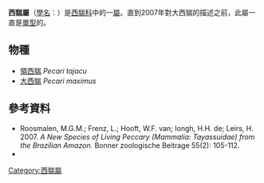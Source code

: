 {{Automatic Taxobox
| name = 西貒屬
| image = Collared peccary02 - melbourne zoo.jpg
| taxon = Pecari
| genus_authority = 
| subdivision_ranks = 種
| subdivision = 
*[[領西貒|領西貒]] ''Pecari tajacu''
*[[大西貒|大西貒]] ''Pecari maximus''
}}

'''西貒屬'''（[[學名|學名]]：{{lang|la|''Pecari''}}）是[[西貒科|西貒科]]中的一[[屬_(生物)|屬]]。直到2007年對大西貒的描述之前，此屬一直是[[單型|單型]]的。

==物種==
* [[領西貒|領西貒]] ''Pecari tajacu''
* [[大西貒|大西貒]] ''Pecari maximus''

==參考資料==
* Roosmalen, M.G.M.; Frenz, L.; Hooft, W.F. van; Iongh, H.H. de; Leirs, H. 2007. ''A New Species of Living Peccary (Mammalia: Tayassuidae) from the Brazilian Amazon.'' Bonner zoologische Beitrage 55(2): 105-112.
* {{MSW3 Groves|pages=|id=14200077}}
{{mammal-stub}}
{{Taxonbar|from=Q913388}}

[[Category:西貒屬|Category:西貒屬]]